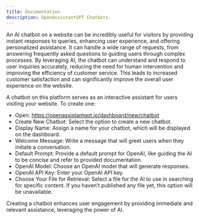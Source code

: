 ```yaml
---
title: Documentation
description: OpenAssistantGPT Chatbots.
---
```


An AI chatbot on a website can be incredibly useful for visitors by providing instant responses to queries, enhancing user experience, and offering personalized assistance. It can handle a wide range of requests, from answering frequently asked questions to guiding users through complex processes. By leveraging AI, the chatbot can understand and respond to user inquiries accurately, reducing the need for human intervention and improving the efficiency of customer service. This leads to increased customer satisfaction and can significantly improve the overall user experience on the website.

A chatbot on this platform serves as an interactive assistant for users visiting your website. To create one:

 - Open: https://openassistantgpt.io/dashboard/new/chatbot
 - Create New Chatbot: Select the option to create a new chatbot.
 - Display Name: Assign a name for your chatbot, which will be displayed on the dashboard.
 - Welcome Message: Write a message that will greet users when they initiate a conversation.
 - Default Prompt: Provide a default prompt for OpenAI, like guiding the AI to be concise and refer to provided documentation.
 - OpenAI Model: Choose an OpenAI model that will generate responses.
 - OpenAI API Key: Enter your OpenAI API key.
 - Choose Your File for Retrieval: Select a file for the AI to use in searching for specific content. If you haven’t published any file yet, this option will be unavailable.
 
Creating a chatbot enhances user engagement by providing immediate and relevant assistance, leveraging the power of AI.